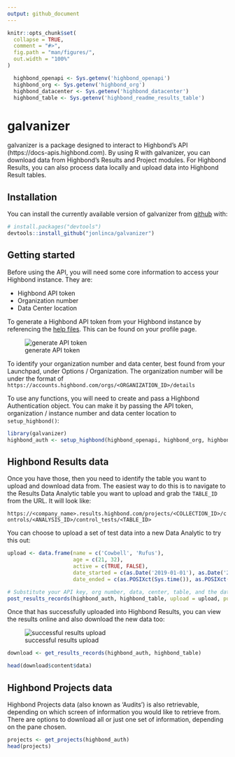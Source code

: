 ```yaml
---
output: github_document
---
```


<!-- README.md is generated from README.Rmd. Please edit that file -->

```r
knitr::opts_chunk$set(
  collapse = TRUE,
  comment = "#>",
  fig.path = "man/figures/",
  out.width = "100%"
)

  highbond_openapi <- Sys.getenv('highbond_openapi')
  highbond_org <- Sys.getenv('highbond_org')
  highbond_datacenter <- Sys.getenv('highbond_datacenter')
  highbond_table <- Sys.getenv('highbond_readme_results_table')
```

# galvanizer

<!-- badges: start -->
<!-- badges: end -->

galvanizer is a package designed to interact to Highbond's API (https://docs-apis.highbond.com). By using R with galvanizer, you can download data from Highbond's Results and Project modules. For Highbond Results, you can also process data locally and upload data into Highbond Result tables.

## Installation

You can install the currently available version of galvanizer from [github](https://github.com/jonlinca/galvanizer) with:

``` r
# install.packages("devtools")
devtools::install_github("jonlinca/galvanizer")
```

## Getting started

Before using the API, you will need some core information to access your Highbond instance. They are:

* Highbond API token
* Organization number
* Data Center location

To generate a Highbond API token from your Highbond instance by referencing the [help files](https://help.highbond.com/helpdocs/highbond/en-us/Content/launchpad/getting_started/managing_access_tokens.html). This can be found on your profile page.

![generate API token](man/figures/generate_token.png)

To identify your organization number and data center, best found from your Launchpad, under Options / Organization. The organization number will be under the format of `https://accounts.highbond.com/orgs/<ORGANIZATION_ID>/details`

To use any functions, you will need to create and pass a Highbond Authentication object. You can make it by passing the API token, organization / instance number and data center location to `setup_highbond()`:

```r
library(galvanizer)
highbond_auth <- setup_highbond(highbond_openapi, highbond_org, highbond_datacenter)
```

## Highbond Results data

Once you have those, then you need to identify the table you want to upload and download data from. The easiest way to do this is to navigate to the Results Data Analytic table you want to upload and grab the `TABLE_ID` from the URL. It will look like:

`https://<company_name>.results.highbond.com/projects/<COLLECTION_ID>/controls/<ANALYSIS_ID>/control_tests/<TABLE_ID>`

You can choose to upload a set of test data into a new Data Analytic to try this out:

```r
upload <- data.frame(name = c('Cowbell', 'Rufus'),
                     age = c(21, 32),
                     active = c(TRUE, FALSE),
                     date_started = c(as.Date('2019-01-01'), as.Date('2020-01-01')),
                     date_ended = c(as.POSIXct(Sys.time()), as.POSIXct(Sys.time())))

# Substitute your API key, org number, data, center, table, and the dataframe to be uploaded
post_results_records(highbond_auth, highbond_table, upload = upload, purge = TRUE)
```

Once that has successfully uploaded into Highbond Results, you can view the results online and also download the new data too:

![successful results upload](man/figures/highbond_results_upload.png)

```r
download <- get_results_records(highbond_auth, highbond_table)

head(download$content$data)
```

## Highbond Projects data

Highbond Projects data (also known as 'Audits') is also retrievable, depending on which screen of information you would like to retrieve from. There are options to download all or just one set of information, depending on the pane chosen.

```r
projects <- get_projects(highbond_auth)
head(projects)
```